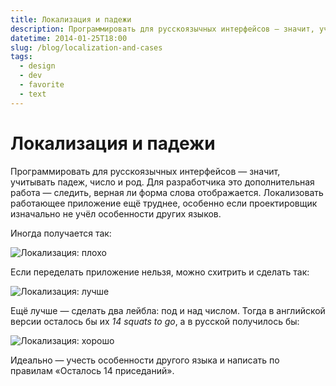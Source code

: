 ```yaml
---
title: Локализация и падежи
description: Программировать для русскоязычных интерфейсов — значит, учитывать падеж, число и род. Для разработчика это дополнительная работа — следить, верная ли форма слова отображается. Локализовать работающее приложение ещё труднее, особенно если проектировщик изначально не учёл особенности других языков.
datetime: 2014-01-25T18:00
slug: /blog/localization-and-cases
tags:
  - design
  - dev
  - favorite
  - text
---
```


# Локализация и падежи

Программировать для русскоязычных интерфейсов — значит, учитывать падеж, число и род. Для разработчика это дополнительная работа — следить, верная ли форма слова отображается. Локализовать работающее приложение ещё труднее, особенно если проектировщик изначально не учёл особенности других языков.

Иногда получается так:

![Локализация: плохо](/images/content/localization-and-cases/ru/bad.jpg)

Если переделать приложение нельзя, можно схитрить и сделать так:

![Локализация: лучше](/images/content/localization-and-cases/ru/better.jpg)

Ещё лучше — сделать два лейбла: под и над числом. Тогда в английской версии осталось бы их _14 squats to go_, а в русской получилось бы:

![Локализация: хорошо](/images/content/localization-and-cases/ru/okay.jpg)

Идеально — учесть особенности другого языка и написать по правилам «Осталось 14 приседаний».
